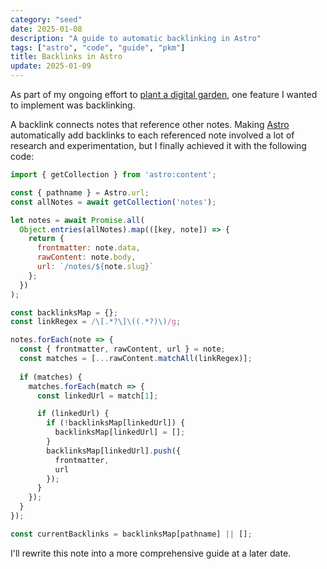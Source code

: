 ```yaml
---
category: "seed"
date: 2025-01-08
description: "A guide to automatic backlinking in Astro"
tags: ["astro", "code", "guide", "pkm"]
title: Backlinks in Astro
update: 2025-01-09
---
```


As part of my ongoing effort to [plant a digital garden](/notes/digital-garden/), one feature I wanted to implement was backlinking.

A backlink connects notes that reference other notes. Making [Astro](https://astro.build) automatically add backlinks to each referenced note involved a lot of research and experimentation, but I finally achieved it with the following code:

```js
import { getCollection } from 'astro:content';

const { pathname } = Astro.url;
const allNotes = await getCollection('notes');

let notes = await Promise.all(
  Object.entries(allNotes).map(([key, note]) => {
    return {
      frontmatter: note.data,
      rawContent: note.body,
      url: `/notes/${note.slug}`
    };
  })
);

const backlinksMap = {};
const linkRegex = /\[.*?\]\((.*?)\)/g;

notes.forEach(note => {
  const { frontmatter, rawContent, url } = note;
  const matches = [...rawContent.matchAll(linkRegex)];
  
  if (matches) {
    matches.forEach(match => {
      const linkedUrl = match[1];

      if (linkedUrl) {
        if (!backlinksMap[linkedUrl]) {
          backlinksMap[linkedUrl] = [];
        }
        backlinksMap[linkedUrl].push({
          frontmatter,
          url
        });
      }
    });
  }
});

const currentBacklinks = backlinksMap[pathname] || [];
```

I'll rewrite this note into a more comprehensive guide at a later date.
